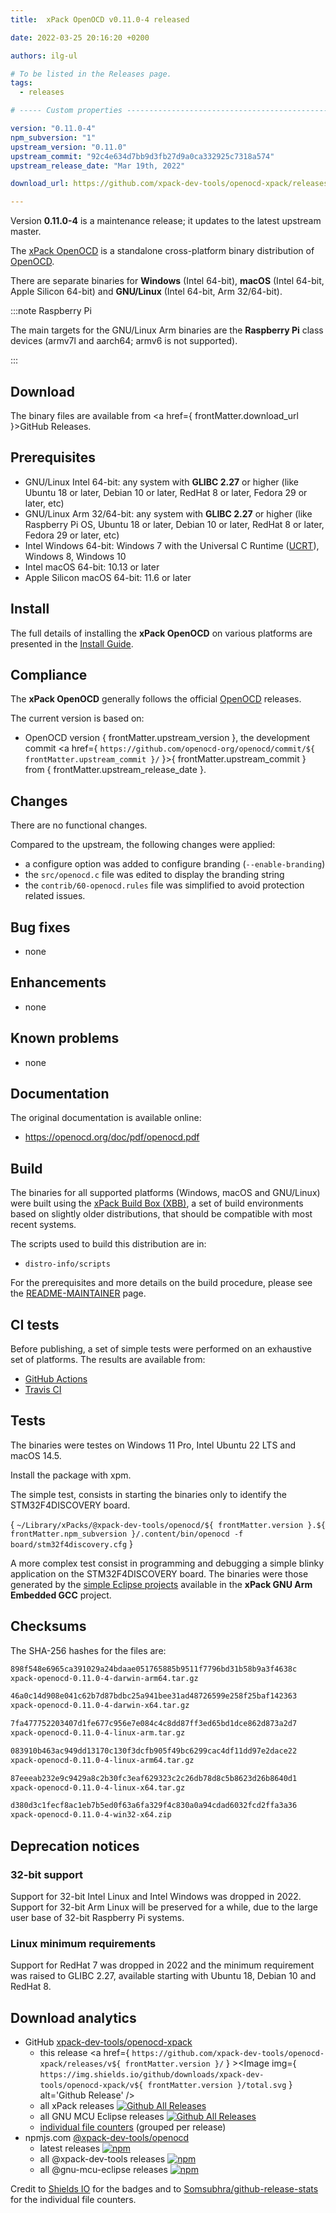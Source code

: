 ```yaml
---
title:  xPack OpenOCD v0.11.0-4 released

date: 2022-03-25 20:16:20 +0200

authors: ilg-ul

# To be listed in the Releases page.
tags:
  - releases

# ----- Custom properties -----------------------------------------------------

version: "0.11.0-4"
npm_subversion: "1"
upstream_version: "0.11.0"
upstream_commit: "92c4e634d7bb9d3fb27d9a0ca332925c7318a574"
upstream_release_date: "Mar 19th, 2022"

download_url: https://github.com/xpack-dev-tools/openocd-xpack/releases/tag/v0.11.0-4/

---
```


Version **0.11.0-4** is a maintenance release; it updates to the latest upstream master.

<!-- truncate -->


The [xPack OpenOCD](https://xpack-dev-tools.github.io/openocd-xpack)
is a standalone cross-platform binary distribution of
[OpenOCD](https://openocd.org).

There are separate binaries for **Windows** (Intel 64-bit),
**macOS** (Intel 64-bit, Apple Silicon 64-bit)
and **GNU/Linux** (Intel 64-bit, Arm 32/64-bit).

:::note Raspberry Pi

The main targets for the GNU/Linux Arm
binaries are the **Raspberry Pi** class devices (armv7l and aarch64;
armv6 is not supported).

:::

## Download

The binary files are available from <a href={ frontMatter.download_url }>GitHub Releases</a>.

## Prerequisites

- GNU/Linux Intel 64-bit: any system with **GLIBC 2.27** or higher
  (like Ubuntu 18 or later, Debian 10 or later, RedHat 8 or later,
  Fedora 29 or later, etc)
- GNU/Linux Arm 32/64-bit: any system with **GLIBC 2.27** or higher
  (like Raspberry Pi OS, Ubuntu 18 or later, Debian 10 or later, RedHat 8 or later,
  Fedora 29 or later, etc)
- Intel Windows 64-bit: Windows 7 with the Universal C Runtime
  ([UCRT](https://support.microsoft.com/en-us/topic/update-for-universal-c-runtime-in-windows-c0514201-7fe6-95a3-b0a5-287930f3560c)),
  Windows 8, Windows 10
- Intel macOS 64-bit: 10.13 or later
- Apple Silicon macOS 64-bit: 11.6 or later

## Install

The full details of installing the **xPack OpenOCD** on various platforms
are presented in the [Install Guide](/docs/install/).

## Compliance

The **xPack OpenOCD** generally follows the official
[OpenOCD](https://openocd.org) releases.

The current version is based on:

- OpenOCD version { frontMatter.upstream_version }, the development commit <a href={ `https://github.com/openocd-org/openocd/commit/${ frontMatter.upstream_commit }/` }>{ frontMatter.upstream_commit }</a> from { frontMatter.upstream_release_date }.

## Changes

There are no functional changes.

Compared to the upstream, the following changes were applied:

- a configure option was added to configure branding (`--enable-branding`)
- the `src/openocd.c` file was edited to display the branding string
- the `contrib/60-openocd.rules` file was simplified to avoid protection
  related issues.

## Bug fixes

- none

## Enhancements

- none

## Known problems

- none

## Documentation

The original documentation is available online:

- https://openocd.org/doc/pdf/openocd.pdf

## Build

The binaries for all supported platforms
(Windows, macOS and GNU/Linux) were built using the
[xPack Build Box (XBB)](https://xpack.github.io/xbb/), a set
of build environments based on slightly older distributions, that should be
compatible with most recent systems.

The scripts used to build this distribution are in:

- `distro-info/scripts`

For the prerequisites and more details on the build procedure, please see the
[README-MAINTAINER](https://github.com/xpack-dev-tools/openocd-xpack/blob/xpack/README-MAINTAINER.md) page.

## CI tests

Before publishing, a set of simple tests were performed on an exhaustive
set of platforms. The results are available from:

- [GitHub Actions](https://github.com/xpack-dev-tools/openocd-xpack/actions/)
- [Travis CI](https://app.travis-ci.com/github/xpack-dev-tools/openocd-xpack/builds/)

## Tests

The binaries were testes on Windows 11 Pro, Intel Ubuntu 22
LTS and macOS 14.5.

Install the package with xpm.

The simple test, consists in starting the binaries
only to identify the STM32F4DISCOVERY board.

<CodeBlock language="sh"> {
`~/Library/xPacks/@xpack-dev-tools/openocd/${ frontMatter.version }.${ frontMatter.npm_subversion }/.content/bin/openocd -f board/stm32f4discovery.cfg`
} </CodeBlock>

A more complex test consist in programming and debugging a simple blinky
application on the STM32F4DISCOVERY board. The binaries were
those generated by the
[simple Eclipse projects](https://github.com/xpack-dev-tools/arm-none-eabi-gcc-xpack/tree/xpack/tests/eclipse)
available in the **xPack GNU Arm Embedded GCC** project.

## Checksums

The SHA-256 hashes for the files are:

```txt
898f548e6965ca391029a24bdaae051765885b9511f7796bd31b58b9a3f4638c
xpack-openocd-0.11.0-4-darwin-arm64.tar.gz

46a0c14d908e041c62b7d87bdbc25a941bee31ad48726599e258f25baf142363
xpack-openocd-0.11.0-4-darwin-x64.tar.gz

7fa477752203407d1fe677c956e7e084c4c8dd87ff3ed65bd1dce862d873a2d7
xpack-openocd-0.11.0-4-linux-arm.tar.gz

083910b463ac949dd13170c130f3dcfb905f49bc6299cac4df11dd97e2dace22
xpack-openocd-0.11.0-4-linux-arm64.tar.gz

87eeeab232e9c9429a8c2b30fc3eaf629323c2c26db78d8c5b8623d26b8640d1
xpack-openocd-0.11.0-4-linux-x64.tar.gz

d380d3c1fecf8ac1eb7b5ed0f63a6fa329f4c830a0a94cdad6032fcd2ffa3a36
xpack-openocd-0.11.0-4-win32-x64.zip

```

## Deprecation notices

### 32-bit support

Support for 32-bit Intel Linux and Intel Windows was
dropped in 2022. Support for 32-bit Arm Linux will be preserved
for a while, due to the large user base of 32-bit Raspberry Pi systems.

### Linux minimum requirements

Support for RedHat 7 was dropped in 2022 and the
minimum requirement was raised to GLIBC 2.27, available starting
with Ubuntu 18, Debian 10 and RedHat 8.

## Download analytics

- GitHub [xpack-dev-tools/openocd-xpack](https://github.com/xpack-dev-tools/openocd-xpack/)
  - this release <a href={ `https://github.com/xpack-dev-tools/openocd-xpack/releases/v${ frontMatter.version }/` } ><Image img={ `https://img.shields.io/github/downloads/xpack-dev-tools/openocd-xpack/v${ frontMatter.version }/total.svg` } alt='Github Release' /></a>
  - all xPack releases [![Github All Releases](https://img.shields.io/github/downloads/xpack-dev-tools/openocd-xpack/total.svg)](https://github.com/xpack-dev-tools/openocd-xpack/releases/)
  - all GNU MCU Eclipse releases [![Github All Releases](https://img.shields.io/github/downloads/gnu-mcu-eclipse/openocd/total.svg)](https://github.com/gnu-mcu-eclipse/openocd/releases/)
  - [individual file counters](https://somsubhra.github.io/github-release-stats/?username=xpack-dev-tools&repository=openocd-xpack) (grouped per release)
- npmjs.com [@xpack-dev-tools/openocd](https://www.npmjs.com/package/@xpack-dev-tools/openocd)
  - latest releases [![npm](https://img.shields.io/npm/dw/@xpack-dev-tools/openocd.svg)](https://www.npmjs.com/package/@xpack-dev-tools/openocd/)
  - all @xpack-dev-tools releases [![npm](https://img.shields.io/npm/dt/@xpack-dev-tools/openocd.svg)](https://www.npmjs.com/package/@xpack-dev-tools/openocd/)
  - all @gnu-mcu-eclipse releases [![npm](https://img.shields.io/npm/dt/@gnu-mcu-eclipse/openocd.svg)](https://www.npmjs.com/package/@gnu-mcu-eclipse/openocd/)

Credit to [Shields IO](https://shields.io) for the badges and to
[Somsubhra/github-release-stats](https://github.com/Somsubhra/github-release-stats)
for the individual file counters.
